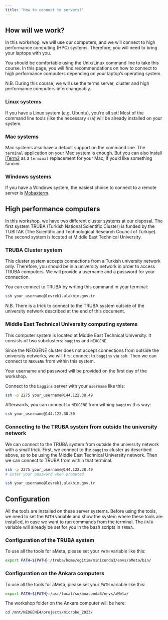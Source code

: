 ```yaml
---
title: "How to connect to servers?"
--- 
```


## How will we work?

In this workshop, we will use our computers, and we will connect to high performance computing (HPC) systems. Therefore, you will need to bring your laptops with you. 

You should be comfortable using the Unix/Linux command line to take this course. In this page, you will find recommendations on how to connect to high performance computers depending on your laptop's operating system.

N.B. During this course, we will use the terms server, cluster and high performance computers interchangeably.

### Linux systems

If you have a Linux system (e.g. Ubuntu), you're all set! Most of the command line tools (like the necessary `ssh`) will be already installed on your system.

### Mac systems

Mac systems also have a default support on the command line. The `terminal` application on your Mac system is enough. But you can also install [iTerm2](https://iterm2.com/) as a `terminal` replacement for your Mac, if you'd like something fancier.

### Windows systems

If you have a Windows system, the easiest choice to connect to a remote server is [Mobaxterm](https://mobaxterm.mobatek.net).

## High performance computers

In this workshop, we have two different cluster systems at our disposal. The first system TRUBA (Turkish National Scientific Cluster) is funded by the TUBİTAK (The Scientific and Technological Research Council of Türkiye). The second system is located at Middle East Technical University.

### TRUBA Cluster system

This cluster system accepts connections from a Turkish university network only. Therefore, you should be in a university network in order to access TRUBA computers. We will provide a username and a password for your connection.

You can connect to TRUBA by writing this command in your terminal:

```bash
ssh your_username@levrek1.ulakbim.gov.tr
```

N.B. There is a trick to connect to the TRUBA system outside of the university network described at the end of this document.

### Middle East Technical University computing systems

This computer system is located at Middle East Technical University. It consists of two subclusters: `baggins` and `NEOGENE`.

Since the NEOGENE cluster does not accept connections from outside the university networks, we will first connect to `baggins` via `ssh`. Then we can connect to `NEOGENE` from within this system.

Your username and password will be provided on the first day of the workshop.

Connect to the `baggins` server with your `username` like this:

```bash
ssh -p 2275 your_username@144.122.38.49

```

Afterwards, you can connect to `NEOGENE` from withing `baggins` this way:

```bash
ssh your_username@144.122.38.50
```

### Connecting to the TRUBA system from outside the university network

We can connect to the TRUBA system from outside the university network with a small trick. First, we connect to the `baggins` cluster as described above, so to be using the Middle East Technical University network. Then we can connect to TRUBA from within that terminal.

```bash
ssh -p 2275 your_username@144.122.38.49
# Enter your password when prompted

ssh your_username@levrek1.ulakbim.gov.tr
```

## Configuration

All the tools are installed on these server systems. Before using the tools, we need to set the `PATH` variable and show the system where these tools are installed, in case we want to run commands from the terminal. The `PATH` variable will already be set for you in the bash scripts in `TRUBA`.

### Configuration of the TRUBA system

To use all the tools for aMeta, please set your `PATH` variable like this:

```bash
export PATH=${PATH}:/truba/home/egitim/miniconda3/envs/aMeta/bin/
```

### Configuration on the Ankara computers

To use all the tools for aMeta, please set your `PATH` variable like this:

```bash
export PATH=${PATH}:/usr/local/sw/anaconda3/envs/aMeta/

```

The workshop folder on the Ankara computer will be here:

```
cd /mnt/NEOGENE4/projects/microbe_2023/
```
